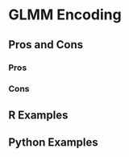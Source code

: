 # GLMM Encoding {#sec-glmm-encoding}

## Pros and Cons

### Pros

### Cons

## R Examples

## Python Examples
